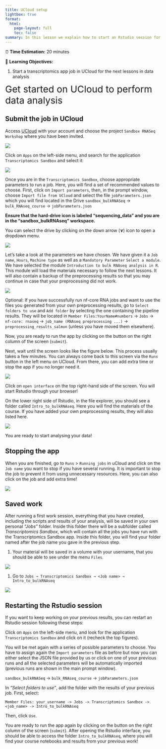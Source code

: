 ```yaml
---
title: UCloud setup
lightbox: true
format:
  html:
    page-layout: full
    toc: false
summary: In this lesson we explain how to start an Rstudio session for data analysis
---
```


:::{.callout-note title="Section Overview"}

⏰ **Time Estimation:** 20 minutes  

💬 **Learning Objectives:**

1. Start a transcriptomics app job in UCloud for the next lessons in data analysis
:::

<span style="font-size:30px;"> Get started on UCloud to perform data analysis<span>

## Submit the job in UCloud

Access [UCloud](https://cloud.sdu.dk) with your account and choose the project `Sandbox RNASeq Workshop` where you have been invited.

![](./img/04c_preprocessing_setup/chooseProject.png)

Click on `Apps` on the left-side menu, and search for the application `Transcriptomics Sandbox` and select it:

![](./img/05a_data_analysis_setup/apps.png)

Once you are in the `Transcriptomics Sandbox`, choose appropriate parameters to run a job. Here, you will find a set of recommended values to choose. First, click on `Import parameters`, then, in the prompt window, choose `Import file from UCloud` and select the file  `jobParameters.json` which you will find located in the Drive `sandbox_bulkRNASeq` -\> `bulk_RNAseq_course` -\> `jobParameters.json`

:::{.callout-warning}
**Ensure that the hard-drive icon is labeled "sequencing_data" and you are in the "sandbox_bulkRNAseq" workspace.**

You can select the drive by clicking on the down arrow (**&or;**) icon to open a dropdown menu.
:::

![](./img/05a_data_analysis_setup/importParamsTranscript.png)

Let's take a look at the parameters we have chosen. We have given it a `Job name`, `Hours`, `Machine type` as well as a `Mandatory Parameter` `Select a module`. We have selected the module `Introduction to bulk RNAseq analysis in R`. This module will load the materials necessary to follow the next lessons. It will also contain a backup of the preprocessing results so that you may continue in case that your preprocessing did not work.

![](./img/05a_data_analysis_setup/jobParams.png)

Optional: If you have successfully run nf-core RNA jobs and want to use the files you generated from your own preprocessing results, go to `Select folders to use` and `Add folder` by selecting the one containing the pipeline results. They will be located in `Member Files:YourName#numbers` -> `Jobs` -> `nf-core: rnaseq` -> `job_name (RNAseq preprocessing ...)` -> `preprocessing_results_salmon` (unless you have moved them elsewhere). 

Now, you are ready to run the app by clicking on the button on the right column of the screen (`submit`).

Next, wait until the screen looks like the figure below. This process usually takes a few minutes. You can always come back to this screen via the `Runs` button in the left menu on UCloud. From there, you can add extra time or stop the app if you no longer need it.

![](./img/05a_data_analysis_setup/startappTrans.png)

Click on `open interface` on the top right-hand side of the screen. You will start Rstudio through your browser!

On the lower right side of Rstudio, in the file explorer, you should see a folder called `Intro_to_bulkRNAseq`. Here you will find the materials of the course. If you have added your own preprocessing results, they will also listed here.

![](./img/05a_data_analysis_setup/courseMaterial.png)

You are ready to start analysing your data!

## Stopping the app

When you are finished, go to `Runs` > `Running jobs` in uCloud and click on the `Job name` you want to stop if you have several running. It is important to stop the job to prevent it from using unnecessary resources. Here, you can also click on the job and add extra time!

![](./img/04c_preprocessing_setup/stopRun.png)

## Saved work

After running a first work session, everything that you have created, including the scripts and results of your analysis, will be saved in your own personal *"Jobs"* folder. Inside this folder there will be a subfolder called *Transcriptomics Sandbox*, which will contain all the jobs you have run with the Transcriptomics Sandbox app. Inside this folder, you will find your folder named after the job name you gave in the previous step.

1. Your material will be saved in a volume with your username, that you should be able to see under the menu `Files`. 

![](./img/04c_preprocessing_setup/fileDrives.png)

1. Go to `Jobs → Transcriptomics Sandbox → <Job name> → Intro_to_bulkRNAseq`

![](./img/05a_data_analysis_setup/fileTranscript.png)

## Restarting the Rstudio session

If you want to keep working on your previous results, you can restart an Rstudio session following these steps:

Click on `Apps` on the left-side menu, and look for the application `Transcriptomics Sandbox` and click on it (recheck the top figures).

You will be met again with a series of possible parameters to choose. You have to assign again the `Import parameters` file as before but now you can either select the JSON file provided by us or click on one of your previous runs and all the selected parameters will be automatically imported (previous runs are shown in the main prompt window).

`sandbox_bulkRNASeq` -> `bulk_RNAseq_course` -> `jobParameters.json`

In *"Select folders to use"*, add the folder with the results of your previous job. First, select: 

 `Member Files: your_username -> Jobs -> Transcriptomics Sandbox -> <job_name> -> Intro_to_bulkRNAseq`
 
Then, click `Use`.

You are ready to run the app again by clicking on the button on the right column of the screen (`submit`). After opening the Rstudio interface, you should be able to access the folder `Intro_to_bulkRNAseq`, where you will find your course notebooks and results from your previous work!
